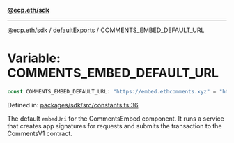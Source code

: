 [**@ecp.eth/sdk**](../../index.mdx)

***

[@ecp.eth/sdk](/sdk-reference/index.mdx) / [defaultExports](/sdk-reference/defaultExports/index.mdx) / COMMENTS\_EMBED\_DEFAULT\_URL

# Variable: COMMENTS\_EMBED\_DEFAULT\_URL

```ts
const COMMENTS_EMBED_DEFAULT_URL: "https://embed.ethcomments.xyz" = "https://embed.ethcomments.xyz";
```

Defined in: [packages/sdk/src/constants.ts:36](https://github.com/ecp-eth/comments-monorepo/blob/main/packages/sdk/src/constants.ts#L36)

The default `embedUri` for the CommentsEmbed component.
It runs a service that creates app signatures for requests and
submits the transaction to the CommentsV1 contract.
